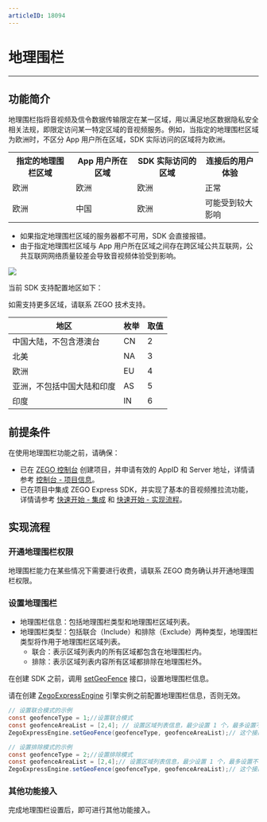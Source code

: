```yaml
---
articleID: 18094
---
```

# 地理围栏

- - -

## 功能简介


地理围栏指将音视频及信令数据传输限定在某一区域，用以满足地区数据隐私安全相关法规，即限定访问某一特定区域的音视频服务。例如，当指定的地理围栏区域为欧洲时，不区分 App 用户所在区域，SDK 实际访问的区域将为欧洲。


<table>
  <colgroup>
    <col/>
    <col/>
  </colgroup>
<tbody><tr>
<th>指定的地理围栏区域</th>
<th>App 用户所在区域</th>
<th>SDK 实际访问的区域</th>
<th>连接后的用户体验</th>
</tr>
<tr>
<td>欧洲</td>
<td>欧洲</td>
<td>欧洲</td>
<td>正常</td>
</tr>
<tr>
<td>欧洲</td>
<td>中国</td>
<td>欧洲</td>
<td>可能受到较大影响</td>
</tr>
</tbody></table>

<Warning title="注意">

- 如果指定地理围栏区域的服务器都不可用，SDK 会直接报错。
- 由于指定地理围栏区域与 App 用户所在区域之间存在跨区域公共互联网，公共互联网网络质量较差会导致音视频体验受到影响。
</Warning>


<Frame width="512" height="auto" caption="">
  <img src="https://doc-media.zego.im/sdk-doc/Pics/Express/Geofencing_pic.jpeg" />
</Frame>

当前 SDK 支持配置地区如下：

<Note title="说明">如需支持更多区域，请联系 ZEGO 技术支持。</Note>


|地区|枚举| 取值 |
|-|-|-|
|中国大陆，不包含港澳台|CN| 2 |
|北美|NA| 3 |
|欧洲|EU| 4 |
|亚洲，不包括中国大陆和印度|AS| 5 |
|印度|IN| 6 |

## 前提条件

在使用地理围栏功能之前，请确保：
- 已在 [ZEGO 控制台](https://console.zego.im) 创建项目，并申请有效的 AppID 和 Server 地址，详情请参考 [控制台 - 项目信息](/console/project-info)。
- 已在项目中集成 ZEGO Express SDK，并实现了基本的音视频推拉流功能，详情请参考 [快速开始 - 集成](!ExpressVideoSDK-Integration/SDK_Integration) 和 [快速开始 - 实现流程](!ExpressVideoSDK-Integration/Solution_Implementation)。

## 实现流程

### 开通地理围栏权限

地理围栏能力在某些情况下需要进行收费，请联系 ZEGO 商务确认并开通地理围栏权限。


### 设置地理围栏

- 地理围栏信息：包括地理围栏类型和地理围栏区域列表。
- 地理围栏类型：包括联合（Include）和排除（Exclude）两种类型，地理围栏类型将作用于地理围栏区域列表。
    - 联合：表示区域列表内的所有区域都包含在地理围栏内。
    - 排除：表示区域列表内容所有区域都排除在地理围栏外。

在创建 SDK 之前，调用 [setGeoFence](@setGeoFence) 接口，设置地理围栏信息。

<Warning title="注意">


请在创建 [ZegoExpressEngine](@-ZegoExpressEngine) 引擎实例之前配置地理围栏信息，否则无效。

</Warning>




```java
// 设置联合模式的示例
const geofenceType = 1;//设置联合模式
const geofenceAreaList = [2,4]; // 设置区域列表信息，最少设置 1 个，最多设置不得大于 SDK 所支持个数
ZegoExpressEngine.setGeoFence(geofenceType, geofenceAreaList);// 这个接口是静态方法，在 new ZegoExpressEngine 之前调用

// 设置排除模式的示例
const geofenceType = 2;//设置排除模式
const geofenceAreaList = [2,4];// 设置区域列表信息，最少设置 1 个，最多设置不得大于等于 SDK 所支持个数
ZegoExpressEngine.setGeoFence(geofenceType, geofenceAreaList);// 这个接口是静态方法，在 new ZegoExpressEngine 之前调用
```

### 其他功能接入

完成地理围栏设置后，即可进行其他功能接入。
